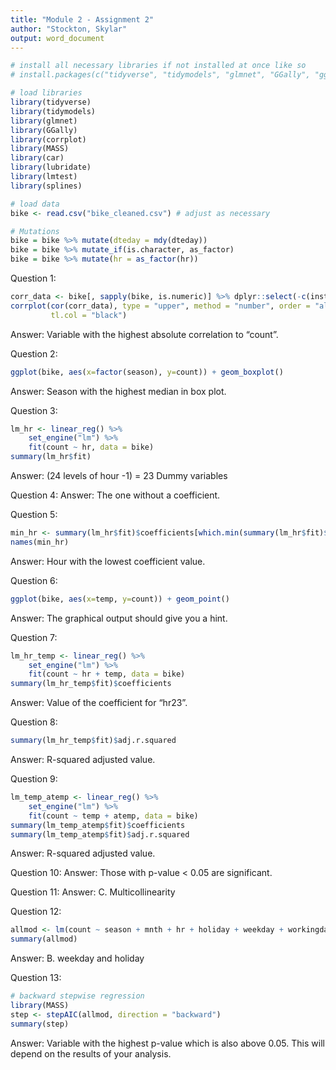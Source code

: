 ---
title: "Module 2 - Assignment 2"
author: "Stockton, Skylar"
output: word_document
---

```{r}
# install all necessary libraries if not installed at once like so
# install.packages(c("tidyverse", "tidymodels", "glmnet", "GGally", "ggcorrplot", "MASS", "car", "lubridate", "lmtest", "splines"))

# load libraries
library(tidyverse)
library(tidymodels)
library(glmnet)
library(GGally)
library(corrplot)
library(MASS)
library(car)
library(lubridate)
library(lmtest)
library(splines)

# load data
bike <- read.csv("bike_cleaned.csv") # adjust as necessary

# Mutations
bike = bike %>% mutate(dteday = mdy(dteday))
bike = bike %>% mutate_if(is.character, as_factor)
bike = bike %>% mutate(hr = as_factor(hr))
```

Question 1:
```{r}
corr_data <- bike[, sapply(bike, is.numeric)] %>% dplyr::select(-c(instant,casual,registered)) # removing columns
corrplot(cor(corr_data), type = "upper", method = "number", order = "alphabet", 
         tl.col = "black")
```
Answer: Variable with the highest absolute correlation to "count".

Question 2:
```{r}
ggplot(bike, aes(x=factor(season), y=count)) + geom_boxplot()
```
Answer: Season with the highest median in box plot.

Question 3:
```{r}
lm_hr <- linear_reg() %>% 
    set_engine("lm") %>% 
    fit(count ~ hr, data = bike)
summary(lm_hr$fit)
```
Answer: (24 levels of hour -1) = 23 Dummy variables 

Question 4:
Answer: The one without a coefficient.

Question 5:
```{r}
min_hr <- summary(lm_hr$fit)$coefficients[which.min(summary(lm_hr$fit)$coefficients[,1]),]
names(min_hr)
```
Answer: Hour with the lowest coefficient value.

Question 6:
```{r}
ggplot(bike, aes(x=temp, y=count)) + geom_point()
```
Answer: The graphical output should give you a hint.

Question 7:
```{r}
lm_hr_temp <- linear_reg() %>% 
    set_engine("lm") %>% 
    fit(count ~ hr + temp, data = bike)
summary(lm_hr_temp$fit)$coefficients
```
Answer: Value of the coefficient for "hr23".

Question 8:
```{r}
summary(lm_hr_temp$fit)$adj.r.squared
```
Answer: R-squared adjusted value.

Question 9:
```{r}
lm_temp_atemp <- linear_reg() %>% 
    set_engine("lm") %>% 
    fit(count ~ temp + atemp, data = bike)
summary(lm_temp_atemp$fit)$coefficients
summary(lm_temp_atemp$fit)$adj.r.squared
```
Answer: R-squared adjusted value.

Question 10:
Answer: Those with p-value < 0.05 are significant.

Question 11:
Answer: C. Multicollinearity

Question 12:
```{r}
allmod <- lm(count ~ season + mnth + hr + holiday + weekday + workingday + weathersit + temp + atemp + hum + windspeed, data = bike)
summary(allmod)
```
Answer: B. weekday and holiday

Question 13:
```{r}
# backward stepwise regression
library(MASS)
step <- stepAIC(allmod, direction = "backward")
summary(step)
```
Answer: Variable with the highest p-value which is also above 0.05. This will depend on the results of your analysis.